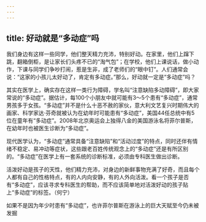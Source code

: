 ```yaml
---
---
---
```

title: 好动就是“多动症”吗
---




我们身边有这样一些同学，他们整天精力充沛，特别好动。在家里，他们上蹿下跳，翻箱倒柜，是让家长们头疼不已的“淘气包”；在学校，他们上课说话，做小动作，下课与同学们争吵打闹，惹是生非，成了老师们的“眼中钉”。人们通常会说：“这家的小孩儿太好动了，肯定有多动症。”那么，好动就一定是“多动症”吗？



其实在医学上，确实存在这样一类行为障碍，学名叫“注意缺陷多动障碍”，即大家常说的“多动症”。据估计，每100个小朋友中就可能有3～5个患有“多动症”，通常男孩多于女孩。“多动症”并不是什么十恶不赦的家伙，意大利文艺复兴时期伟大的画家、科学家达·芬奇就被认为在幼年时可能患有“多动症”，美国44任总统中有5位在童年有“多动症”。2008年北京奥运会上独得八金的美国游泳名将菲尔普斯，在幼年时也被医生诊断为“多动症”。

现代医学认为，“多动症”通常具备“注意缺陷”和“活动过度”的特点，同时还伴有情绪不稳定、易冲动等症状，这些跟老百姓传统观念上的“多动症”还是有所区别的。“多动症”在医学上有一套系统的诊断标准，必须由专科医生做出诊断。

活泼好动是孩子的天性，他们精力充沛，对身边的新鲜事物充满了好奇，而且每个人都有自己的性格特点，有的人内向安静，有的人外向活泼。看一个孩子是否有“多动症”，应该寻求专科医生的帮助，而不应该简单地对活泼好动的孩子贴上“多动症”的标签。（何宁）

如果不是因为年少时患有“多动症”，也许菲尔普斯在游泳上的巨大天赋至今仍未被发掘